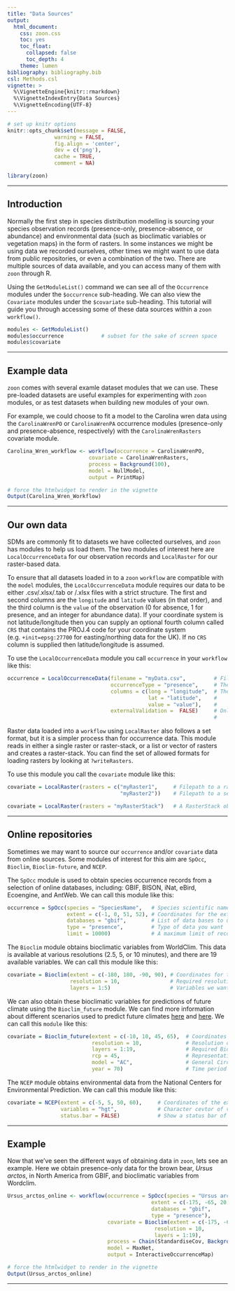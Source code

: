 ```yaml
---
title: "Data Sources"
output:
  html_document:
    css: zoon.css
    toc: yes
    toc_float:
      collapsed: false
      toc_depth: 4
    theme: lumen
bibliography: bibliography.bib
csl: Methods.csl    
vignette: >
  %\VignetteEngine{knitr::rmarkdown}
  %\VignetteIndexEntry{Data Sources}
  %\VignetteEncoding{UTF-8}
---
```


```r
# set up knitr options
knitr::opts_chunk$set(message = FALSE,
               warning = FALSE,
               fig.align = 'center',
               dev = c('png'),
               cache = TRUE,
               comment = NA)
```

```r
library(zoon)
```

<hr>

## Introduction

Normally the first step in species distribution modelling is sourcing your species observation records (presence-only, presence-absence, or abundance) and environmental data (such as bioclimatic variables or vegetation maps) in the form of rasters. In some instances we might be using data we recorded ourselves, other times we might want to use data from public repositories, or even a combination of the two. There are multiple sources of data available, and you can access many of them with `zoon` through R. 

Using the `GetModuleList()` command we can see all of the `Occurrence` modules under the `$occurrence` sub-heading. We can also view the `Covariate` modules under the `$covariate` sub-heading. This tutorial will guide you through accessing some of these data sources within a `zoon` `workflow()`. 

```r
modules <- GetModuleList()
modules$occurrence            # subset for the sake of screen space
modules$covariate
```

<hr>

## Example data

`zoon` comes with several examle dataset modules that we can use. These pre-loaded datasets are useful examples for experimenting with `zoon` modules, or as test datasets when building new modules of your own. 

For example, we could choose to fit a model to the Carolina wren data using the `CarolinaWrenPO` or `CarolinaWrenPA` occurrence modules (presence-only and presence-absence, respectively) with the `CarolinaWrenRasters` covariate module. 

```r
Carolina_Wren_workflow <- workflow(occurrence = CarolinaWrenPO,
                          covariate = CarolinaWrenRasters,
                          process = Background(100),
                          model = NullModel,
                          output = PrintMap)
```

```r
# force the htmlwidget to render in the vignette
Output(Carolina_Wren_Workflow)
```

<hr>

## Our own data

SDMs are commonly fit to datasets we have collected ourselves, and `zoon` has modules to help us load them. The two modules of interest here are `LocalOccurrenceData` for our observation records and `LocalRaster` for our raster-based data.

To ensure that all datasets loaded in to a `zoon` `workflow` are compatible with the `model` modules, the `LocalOccurrenceData` module requires our data to be either .csv/.xlsx/.tab or /.xlsx files with a strict structure. The first and second columns are the `longitude` and `latitude` values (in that order), and the third column is the `value` of the observation (0 for absence, 1 for presence, and an integer for abundance data). If your coordinate system is not latitude/longitude then you can supply an optional fourth column called `CRS` that contains the PROJ.4 code for your coordinate system (e.g. `+init=epsg:27700` for easting/northing data for the UK). If no `CRS` column is supplied then latitude/longitude is assumed. 

To use the `LocalOccurrenceData` module you call `occurrence` in your `workflow` like this:

```r
occurrence = LocalOccurrenceData(filename = "myData.csv",         # File path to your data file
                                 occurrenceType = "presence",     # The type of data you have
                                 columns = c(long = "longitude",  # The names of the columns in 
                                             lat = "latitude",    #     your .csv that much the 
                                             value = "value"),    #     required columns
                                 externalValidation =  FALSE)     # Only required if validation
                                                                  #     data is set up externally
```

Raster data loaded into a `workflow` using `LocalRaster` also follows a set format, but it is a simpler process than for occurrence data. This module reads in either a single raster or raster-stack, or a list or vector of rasters and creates a raster-stack. You can find the set of allowed formats for loading rasters by looking at `?writeRasters`.

To use this module you call the `covariate` module like this:

```r
covariate = LocalRaster(rasters = c("myRaster1",     # Filepath to a raster
                                    "myRaster2"))    # Filepath to a second raster

covariate = LocalRaster(rasters = "myRasterStack")   # A RasterStack object already loaded
```

<hr>

## Online repositories

Sometimes we may want to source our `occurrence` and/or `covariate` data from online sources. Some modules of interest for this aim are `SpOcc`, `Bioclim`, `Bioclim-future`, and `NCEP`.

The `SpOcc` module is used to obtain species occurrence records from a selection of online databases, including: GBIF, BISON, iNat, eBird, Ecoengine, and AntWeb. We can call this module like this:

```r
occurrence = SpOcc(species = "SpeciesName",   # Species scientific name
                   extent = c(-1, 0, 51, 52), # Coordinates for the extent of the region
                   databases = "gbif",        # List of data bases to use
                   type = "presence",         # Type of data you want
                   limit = 10000)             # A maximum limit of records to obtain
```

The `Bioclim` module obtains bioclimatic variables from WorldClim. This data is available at various resolutions (2.5, 5, or 10 minutes), and there are 19 available variables. We can call this module like this:

```r
covariate = Bioclim(extent = c(-180, 180, -90, 90), # Coordinates for the extent of the region
                    resolution = 10,                # Required resolution
                    layers = 1:5)                   # Variables we want (between 1-19)
```

We can also obtain these bioclimatic variables for predictions of future climate using the `Bioclim_future` module. We can find more information about different scenarios used to predict future climates [here](https://en.wikipedia.org/wiki/Representative_Concentration_Pathways) and [here](https://en.wikipedia.org/wiki/General_circulation_model). We can call this `module` like this:

```r
covariate = Bioclim_future(extent = c(-10, 10, 45, 65),  # Coordinates of the extent of the region
                           resolution = 10,              # Resolution of the data
                           layers = 1:19,                # Required Bioclim variables
                           rcp = 45,                     # Representative Concentration Pathways
                           model = "AC",                 # General Circulation Models
                           year = 70)                    # Time period for the prediction
```

The `NCEP` module obtains environmental data from the National Centers for Environmental Prediction. We can call this module like this:

```r
covariate = NCEP(extent = c(-5, 5, 50, 60),     # Coordinates of the extent of the region
                 variables = "hgt",             # Character cevtor of variables of interest
                 status.bar = FALSE)            # Show a status bar of download progress?
```

<hr>

## Example

Now that we've seen the different ways of obtaining data in `zoon`, lets see an example. Here we obtain presence-only data for the brown bear, *Ursus arctos*, in North America from GBIF, and bioclimatic variables from Wordclim.

```r
Ursus_arctos_online <- workflow(occurrence = SpOcc(species = "Ursus arctos",
                                              extent = c(-175, -65, 20, 75),
                                              databases = "gbif",
                                              type = "presence"),
                                covariate = Bioclim(extent = c(-175, -65, 20, 75),
                                               resolution = 10,
                                               layers = 1:19),
                                process = Chain(StandardiseCov, Background(1000)),
                                model = MaxNet,
                                output = InteractiveOccurrenceMap)
```

```r
# force the htmlwidget to render in the vignette
Output(Ursus_arctos_online)
```

<hr>
